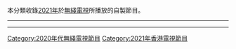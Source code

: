 {{Catnav|頁面分類|...|香港電視節目|無綫電視節目|每年無綫電視節目}}

本分類收錄[[2021年|2021年]]於[[無綫電視|無綫電視]]所播放的自製節目。

----

{{cat year nav
| year = 2021
| cat = 無綫電視節目
| sortkey = 無綫電視節目
| article = 無綫電視節目
| in =
}}
----

[[Category:2020年代無綫電視節目|Category:2020年代無綫電視節目]]
[[Category:2021年香港電視節目|Category:2021年香港電視節目]]